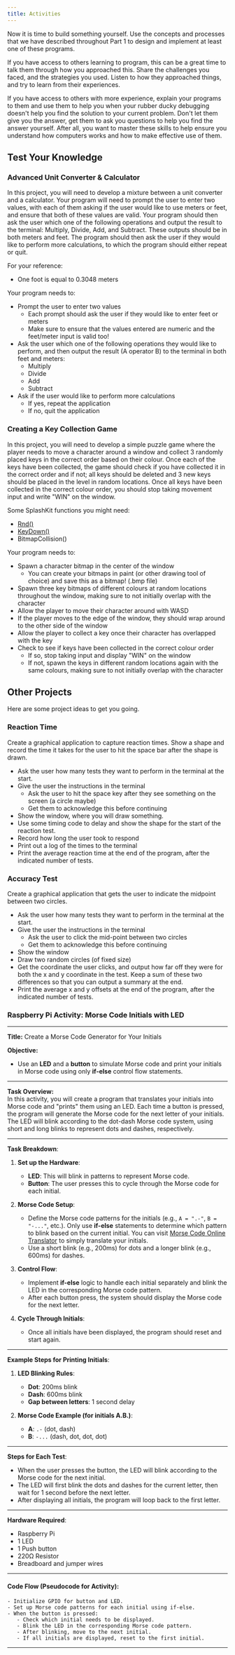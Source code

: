 ```yaml
---
title: Activities
---
```


Now it is time to build something yourself. Use the concepts and processes that we have described throughout Part 1 to design and implement at least one of these programs.

If you have access to others learning to program, this can be a great time to talk them through how you approached this. Share the challenges you faced, and the strategies you used. Listen to how they approached things, and try to learn from their experiences.

If you have access to others with more experience, explain your programs to them and use them to help you when your rubber ducky debugging doesn't help you find the solution to your current problem. Don't let them give you the answer, get them to ask you questions to help you find the answer yourself. After all, you want to master these skills to help ensure you understand how computers works and how to make effective use of them.

## Test Your Knowledge

### Advanced Unit Converter & Calculator

<div class="not-content">
  <YouTube id="zL8mmOsim9s" params="fs=1&modestbranding=1&rel=0&autoplay=1"/>
</div>

In this project, you will need to develop a mixture between a unit converter and a calculator. Your program will need to prompt the user to enter two values, with each of them asking if the user would like to use meters or feet, and ensure that both of these values are valid. Your program should then ask the user which one of the following operations and output the result to the terminal: Multiply, Divide, Add, and Subtract. These outputs should be in both meters and feet. The program should then ask the user if they would like to perform more calculations, to which the program should either repeat or quit.

For your reference:

- One foot is equal to 0.3048 meters

Your program needs to:

- Prompt the user to enter two values
  - Each prompt should ask the user if they would like to enter feet or meters
  - Make sure to ensure that the values entered are numeric and the feet/meter input is valid too!
- Ask the user which one of the following operations they would like to perform, and then output the result (A operator B) to the terminal in both feet and meters:
  - Multiply
  - Divide
  - Add
  - Subtract
- Ask if the user would like to perform more calculations
  - If yes, repeat the application
  - If no, quit the application

### Creating a Key Collection Game

<div class="not-content">
  <YouTube id="yEgApwFySTk" params="fs=1&modestbranding=1&rel=0&autoplay=1"/>
</div>

In this project, you will need to develop a simple puzzle game where the player needs to move a character around a window and collect 3 randomly placed keys in the correct order based on their colour. Once each of the keys have been collected, the game should check if you have collected it in the correct order and if not; all keys should be deleted and 3 new keys should be placed in the level in random locations. Once all keys have been collected in the correct colour order, you should stop taking movement input and write "WIN" on the window.

Some SplashKit functions you might need:

- [Rnd()](https://splashkit.io/api/utilities/#rnd)
- [KeyDown()](https://splashkit.io/api/input/#key-down)
- BitmapCollision()

Your program needs to:

- Spawn a character bitmap in the center of the window
  - You can create your bitmaps in paint (or other drawing tool of choice) and save this as a bitmap! (.bmp file)
- Spawn three key bitmaps of different colours at random locations throughout the window, making sure to not initially overlap with the character
- Allow the player to move their character around with WASD
- If the player moves to the edge of the window, they should wrap around to the other side of the window
- Allow the player to collect a key once their character has overlapped with the key
- Check to see if keys have been collected in the correct colour order
  - If so, stop taking input and display "WIN" on the window
  - If not, spawn the keys in different random locations again with the same colours, making sure to not initially overlap with the character

## Other Projects

Here are some project ideas to get you going.

### Reaction Time

Create a graphical application to capture reaction times. Show a shape and record the time it takes for the user to hit the space bar after the shape is drawn.

- Ask the user how many tests they want to perform in the terminal at the start.
- Give the user the instructions in the terminal
  - Ask the user to hit the space key after they see something on the screen (a circle maybe)
  - Get them to acknowledge this before continuing
- Show the window, where you will draw something.
- Use some timing code to delay and show the shape for the start of the reaction test.
- Record how long the user took to respond
- Print out a log of the times to the terminal
- Print the average reaction time at the end of the program, after the indicated number of tests.

### Accuracy Test

Create a graphical application that gets the user to indicate the midpoint between two circles.

- Ask the user how many tests they want to perform in the terminal at the start.
- Give the user the instructions in the terminal
  - Ask the user to click the mid-point between two circles
  - Get them to acknowledge this before continuing
- Show the window
- Draw two random circles (of fixed size)
- Get the coordinate the user clicks, and output how far off they were for both the x and y coordinate in the test. Keep a sum of these two differences so that you can output a summary at the end.
- Print the average x and y offsets at the end of the program, after the indicated number of tests. 

### Raspberry Pi Activity: Morse Code Initials with LED

---

**Title:** Create a Morse Code Generator for Your Initials

**Objective:**  
- Use an **LED** and a **button** to simulate Morse code and print your initials in Morse code using only **if-else** control flow statements.

---

**Task Overview:**  
In this activity, you will create a program that translates your initials into Morse code and "prints" them using an LED. Each time a button is pressed, the program will generate the Morse code for the next letter of your initials. The LED will blink according to the dot-dash Morse code system, using short and long blinks to represent dots and dashes, respectively.

---

**Task Breakdown**:

1. **Set up the Hardware**:  
   - **LED**: This will blink in patterns to represent Morse code.  
   - **Button**: The user presses this to cycle through the Morse code for each initial.

2. **Morse Code Setup**:  
   - Define the Morse code patterns for the initials (e.g., `A = ".-"`, `B = "-..."`, etc.). Only use **if-else** statements to determine which pattern to blink based on the current initial. You can visit [Morse Code Online Translator](https://morsecode.world/international/translator.html) to simply translate your initials.
   - Use a short blink (e.g., 200ms) for dots and a longer blink (e.g., 600ms) for dashes.

3. **Control Flow**:  
   - Implement **if-else** logic to handle each initial separately and blink the LED in the corresponding Morse code pattern.
   - After each button press, the system should display the Morse code for the next letter.

4. **Cycle Through Initials**:  
   - Once all initials have been displayed, the program should reset and start again.

---

**Example Steps for Printing Initials**:

1. **LED Blinking Rules**:  
   - **Dot**: 200ms blink  
   - **Dash**: 600ms blink  
   - **Gap between letters**: 1 second delay

2. **Morse Code Example (for initials A.B.)**:  
   - **A**: `.-` (dot, dash)  
   - **B**: `-...` (dash, dot, dot, dot)

---

**Steps for Each Test**:

- When the user presses the button, the LED will blink according to the Morse code for the next initial.  
- The LED will first blink the dots and dashes for the current letter, then wait for 1 second before the next letter.  
- After displaying all initials, the program will loop back to the first letter.

---

**Hardware Required**:
- Raspberry Pi  
- 1 LED  
- 1 Push button  
- 220Ω Resistor  
- Breadboard and jumper wires

---

#### Code Flow (Pseudocode for Activity):

```plaintext
- Initialize GPIO for button and LED.
- Set up Morse code patterns for each initial using if-else.
- When the button is pressed:
   - Check which initial needs to be displayed.
   - Blink the LED in the corresponding Morse code pattern.
   - After blinking, move to the next initial.
   - If all initials are displayed, reset to the first initial.
```

---
